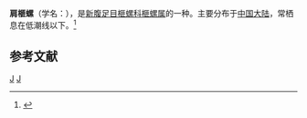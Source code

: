 {{Speciesbox 
| taxon = Oliva emicator
| binomial_authority = Marrat, 1871
}}
'''肩榧螺'''（学名：''{{lang|la|Oliva emicator}}''），是[[新腹足目|新腹足目]][[榧螺科|榧螺科]][[榧螺属|榧螺属]]的一种。主要分布于[[中国大陆|中国大陆]]，常栖息在低潮线以下。<ref>{{cite web|url=http://shell.sinica.edu.tw/chinese/shellbase_detail.php?science_no=6259|title=国际贝库：肩榧螺|publisher=台湾贝类资料库|accessdate=2009-08-11|archive-date=2016-03-04|archive-url=https://web.archive.org/web/20160304125311/http://shell.sinica.edu.tw/chinese/shellbase_detail.php?science_no=6259|dead-url=no}}</ref>

== 参考文献 ==
{{reflist}}
{{taxonbar}}
[[Category:_1871年描述的动物|J]]
[[Category:榧螺属|J]]